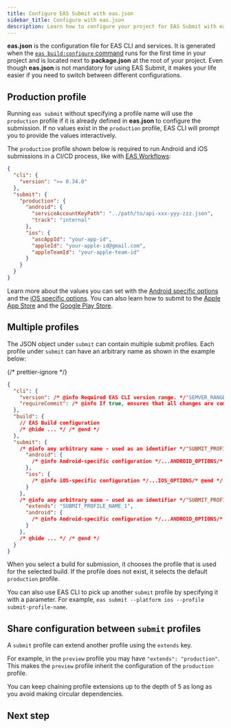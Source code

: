 ```yaml
---
title: Configure EAS Submit with eas.json
sidebar_title: Configure with eas.json
description: Learn how to configure your project for EAS Submit with eas.json.
---
```




**eas.json** is the configuration file for EAS CLI and services. It is generated when the [`eas build:configure` command](/build/setup/#configure-the-project) runs for the first time in your project and is located next to **package.json** at the root of your project. Even though **eas.json** is not mandatory for using EAS Submit, it makes your life easier if you need to switch between different configurations.

## Production profile

Running `eas submit` without specifying a profile name will use the `production` profile if it is already defined in **eas.json** to configure the submission. If no values exist in the `production` profile, EAS CLI will prompt you to provide the values interactively.

The `production` profile shown below is required to run Android and iOS submissions in a CI/CD process, like with [EAS Workflows](/eas/workflows/):

```json eas.json
{
  "cli": {
    "version": ">= 0.34.0"
  },
  "submit": {
    "production": {
      "android": {
        "serviceAccountKeyPath": "../path/to/api-xxx-yyy-zzz.json",
        "track": "internal"
      },
      "ios": {
        "ascAppId": "your-app-id",
        "appleId": "your-apple-id@gmail.com",
        "appleTeamId": "your-apple-team-id"
      }
    }
  }
}
```

Learn more about the values you can set with the [Android specific options](/eas/json/#android-specific-options) and the [iOS specific options](/eas/json/#ios-specific-options). You can also learn how to submit to the [Apple App Store](/submit/ios) and the [Google Play Store](/submit/android).

## Multiple profiles

The JSON object under `submit` can contain multiple submit profiles. Each profile under `submit` can have an arbitrary name as shown in the example below:

{/* prettier-ignore */}
```json eas.json
{
  "cli": {
    "version": /* @info Required EAS CLI version range. */"SEMVER_RANGE"/* @end */,
    "requireCommit": /* @info If true, ensures that all changes are committed before a build. Defaults to false. */boolean/* @end */
  },
  "build": {
    // EAS Build configuration
    /* @hide ... */ /* @end */
  },
  "submit": {
    /* @info any arbitrary name - used as an identifier */"SUBMIT_PROFILE_NAME_1"/* @end */: {
      "android": {
        /* @info Android-specific configuration */...ANDROID_OPTIONS/* @end */
      },
      "ios": {
        /* @info iOS-specific configuration */...IOS_OPTIONS/* @end */
      }
    },
    /* @info any arbitrary name - used as an identifier */"SUBMIT_PROFILE_NAME_2"/* @end */: {
      "extends": "SUBMIT_PROFILE_NAME_1",
      "android": {
        /* @info Android-specific configuration */...ANDROID_OPTIONS/* @end */
      }
    },
    /* @hide ... */ /* @end */
  }
}
```

When you select a build for submission, it chooses the profile that is used for the selected build. If the profile does not exist, it selects the default `production` profile.

You can also use EAS CLI to pick up another `submit` profile by specifying it with a parameter. For example, `eas submit --platform ios --profile submit-profile-name`.

## Share configuration between `submit` profiles

A `submit` profile can extend another profile using the `extends` key.

For example, in the `preview` profile you may have `"extends": "production"`. This makes the `preview` profile inherit the configuration of the `production` profile.

You can keep chaining profile extensions up to the depth of 5 as long as you avoid making circular dependencies.

## Next step

<BoxLink
  title="EAS Submit schema reference"
  description="Learn about available properties  for EAS Submit to configure and override their default behavior from within your project."
  href="/eas/json/#eas-submit"
  Icon={EasSubmitIcon}
/>
